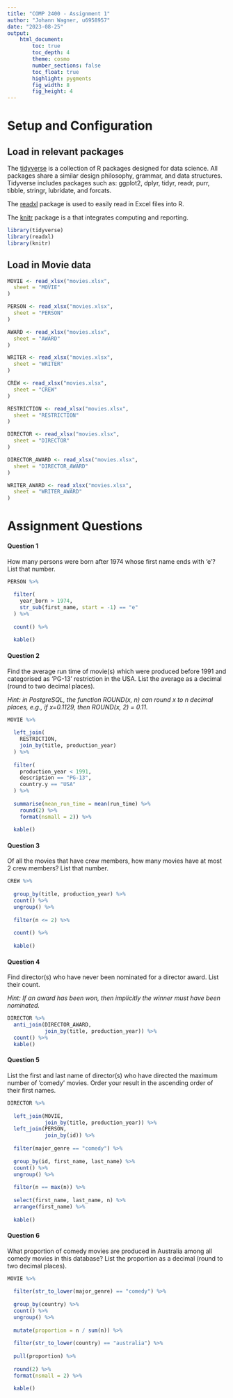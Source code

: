 ```yaml
---
title: "COMP 2400 - Assignment 1"
author: "Johann Wagner, u6958957"
date: "2023-08-25"
output:  
    html_document:
        toc: true
        toc_depth: 4
        theme: cosmo
        number_sections: false
        toc_float: true
        highlight: pygments
        fig_width: 8
        fig_height: 4
---
```


# **Setup and Configuration**

## Load in relevant packages

The [tidyverse](https://www.tidyverse.org/) is a collection of R packages designed for data science. All packages share a similar design philosophy, grammar, and data structures. Tidyverse includes packages such as: ggplot2, dplyr, tidyr, readr, purr, tibble, stringr, lubridate, and forcats.

The [readxl](https://readxl.tidyverse.org/) package is used to easily read in Excel files into R.

The [knitr](https://sachsmc.github.io/knit-git-markr-guide/knitr/knit.html) package is a that integrates computing and reporting.

```r
library(tidyverse)
library(readxl)
library(knitr)
```

## Load in Movie data

```r
MOVIE <- read_xlsx("movies.xlsx",
  sheet = "MOVIE"
)

PERSON <- read_xlsx("movies.xlsx",
  sheet = "PERSON"
)

AWARD <- read_xlsx("movies.xlsx",
  sheet = "AWARD"
)

WRITER <- read_xlsx("movies.xlsx",
  sheet = "WRITER"
)

CREW <- read_xlsx("movies.xlsx",
  sheet = "CREW"
)

RESTRICTION <- read_xlsx("movies.xlsx",
  sheet = "RESTRICTION"
)

DIRECTOR <- read_xlsx("movies.xlsx",
  sheet = "DIRECTOR"
)

DIRECTOR_AWARD <- read_xlsx("movies.xlsx",
  sheet = "DIRECTOR_AWARD"
)

WRITER_AWARD <- read_xlsx("movies.xlsx",
  sheet = "WRITER_AWARD"
)
```

# **Assignment Questions**

#### **Question 1**

How many persons were born after 1974 whose first name ends with 'e'? List that number.

```r
PERSON %>%
  
  filter(
    year_born > 1974,
    str_sub(first_name, start = -1) == "e"
  ) %>%
  
  count() %>%
  
  kable()
```

#### **Question 2**

Find the average run time of movie(s) which were produced before 1991 and categorised as 'PG-13' restriction in the USA. List the average as a decimal (round to two decimal places).

*Hint: in PostgreSQL, the function ROUND(x, n) can round x to n decimal places, e.g., if x=0.1129, then ROUND(x, 2) = 0.11.*

```r
MOVIE %>%
  
  left_join(
    RESTRICTION,
    join_by(title, production_year)
  ) %>%
  
  filter(
    production_year < 1991,
    description == "PG-13",
    country.y == "USA"
  ) %>%
  
  summarise(mean_run_time = mean(run_time) %>%
    round(2) %>% 
    format(nsmall = 2)) %>%
  
  kable()
```

#### **Question 3**

Of all the movies that have crew members, how many movies have at most 2 crew members? List that number.

```r
CREW %>% 
  
  group_by(title, production_year) %>% 
  count() %>%
  ungroup() %>% 
  
  filter(n <= 2) %>% 
  
  count() %>% 
  
  kable()
```


#### **Question 4**

Find director(s) who have never been nominated for a director award. List their count.

*Hint: If an award has been won, then implicitly the winner must have been nominated.*

```r
DIRECTOR %>%
  anti_join(DIRECTOR_AWARD,
            join_by(title, production_year)) %>% 
  count() %>% 
  kable()
```

#### **Question 5**

List the first and last name of director(s) who have directed the maximum number of ’comedy’ movies. Order your result in the ascending order of their first names.

```r
DIRECTOR %>% 
  
  left_join(MOVIE,
            join_by(title, production_year)) %>% 
  left_join(PERSON,
            join_by(id)) %>% 
  
  filter(major_genre == "comedy") %>% 
  
  group_by(id, first_name, last_name) %>% 
  count() %>% 
  ungroup() %>% 
  
  filter(n == max(n)) %>% 
  
  select(first_name, last_name, n) %>% 
  arrange(first_name) %>% 
  
  kable()
```

#### **Question 6**

What proportion of comedy movies are produced in Australia among all comedy movies in this database? List the proportion as a decimal (round to two decimal places).

```r
MOVIE %>%
  
  filter(str_to_lower(major_genre) == "comedy") %>%
  
  group_by(country) %>%
  count() %>%
  ungroup() %>% 
  
  mutate(proportion = n / sum(n)) %>% 
  
  filter(str_to_lower(country) == "australia") %>%
  
  pull(proportion) %>%
  
  round(2) %>% 
  format(nsmall = 2) %>% 

  kable()
```

